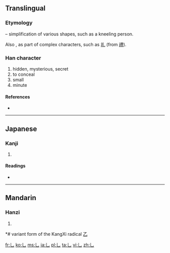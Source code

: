 {{also|し}}
==Translingual==
{{stroke order|type=animate}}
===Etymology===
{{liushu|p}} – simplification of various shapes, such as a kneeling person.

Also {{Han simp|豊}}, as part of complex characters, such as [[礼]] (from [[禮]]).

===Han character===
{{Han char|rn=5|rad=乙|as=00|sn=1|four=|canj=中山 (LU), X中山 (XLU)}}

# hidden, mysterious, secret
# to conceal
# small
# minute

====References====
* {{Han ref|kx=0083.170|dkj=00163|hdz=10048.041|uh=4E5A|ud=20058}}

----

==Japanese==

===Kanji===
{{ja-kanji|grade=|rs=乙00}}

# {{defn|lang=ja|sort=乙00}}

====Readings====
* {{ja-readings|on=[[いん]] (in), [[おん]] (on)|kun=[[かくれる]] (kakureru)}}

----

==Mandarin==

===Hanzi===
{{cmn-hanzi|pin=[[yǐn]] ([[yin3]])|wg=yin<sup>3</sup>}}

# {{defn|lang=cmn|sort=乙00}}

*# variant form of the KangXi radical [[Index:Chinese radical/乙|乙]]

[[fr:乚]]
[[ko:乚]]
[[ms:乚]]
[[ja:乚]]
[[pl:乚]]
[[ta:乚]]
[[vi:乚]]
[[zh:乚]]